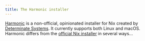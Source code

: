 ```yaml
---
title: The Harmonic installer
---
```


[Harmonic] is a non-official, opinionated installer for Nix created by [Determinate Systems][ds].
It currently supports both Linux and macOS. Harmonic differs from the [official Nix
installer][official] in several ways...

[ds]: https://determinate.systems
[harmonic]: https://github.com/DeterminateSystems/harmonic
[official]: https://nixos.org/download.html
